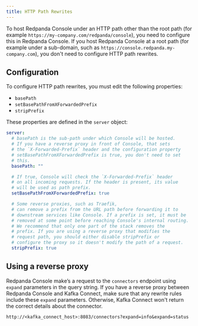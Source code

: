 ```yaml
---
title: HTTP Path Rewrites
---
```


<head>
    <meta name="title" content="Hosting Redpanda Console under a sub-path | Redpanda Docs"/>
    <meta name="description" content="If you want to host Redpanda Console under a sub-path rather than the root path, you need to configure this. This page explains how you can configure Console to comply with your URL rewrites."/>
    <link rel="canonical" href="https://docs.redpanda.com/docs/manage/console/http-path-rewrites/" />
</head>

To host Redpanda Console under an HTTP path other than the root path (for example `https://my-company.com/redpanda/console`),
you need to configure this in Redpanda Console. If you host Redpanda Console at a root path (for example under a sub-domain, such as `https://console.redpanda.my-company.com`),
you don't need to configure HTTP path rewrites.

## Configuration

To configure HTTP path rewrites, you must edit the following properties:

- `basePath`
- `setBasePathFromXForwardedPrefix`
- `stripPrefix`

These properties are defined in the `server` object:

```yaml
server:
  # basePath is the sub-path under which Console will be hosted.
  # If you have a reverse proxy in front of Console, that sets
  # the `X-Forwarded-Prefix` header and the configuration property
  # setBasePathFromXForwardedPrefix is true, you don't need to set
  # this.
  basePath: ""

  # If true, Console will check the `X-Forwarded-Prefix` header
  # on all incoming requests. If the header is present, its value
  # will be used as path prefix.
  setBasePathFromXForwardedPrefix: true

  # Some reverse proxies, such as Traefik,
  # can remove a prefix from the URL path before forwarding it to
  # downstream services like Console. If a prefix is set, it must be
  # removed at some point before reaching Console's internal routing.
  # We recommend that only one part of the stack removes the
  # prefix. If you are using a reverse proxy that modifies the
  # request path, you should either disable stripPrefix or
  # configure the proxy so it doesn't modify the path of a request.
  stripPrefix: true
```

## Using a reverse proxy

Redpanda Console make’s a request to the `connectors` endpoint using `expand` parameters in the query string. If you have a reverse proxy between Redpanda Console and Kafka Connect, make sure that any rewrite rules include these `expand` parameters. Otherwise, Kafka Connect won't return the correct details about the connector.

```
http://<kafka_connect_host>:8083/connectors?expand=info&expand=status
```